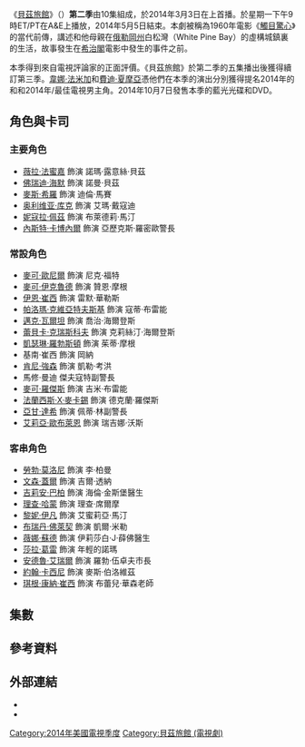 {{Expand language|time=2016-12-30T14:47:44+00:00}}
{{noteTA
|G1=Show
|G2=Movie
}}
{{Infobox television season
| season_name      = 《貝茲旅館》第二季
| eng_name         = {{lang|en|''Bates Motel'' (Season 2)}}
| bgcolour = #154E6B
| image = Bates motel season 2.jpg
| caption = 第二季海報
| country = 美國
| network = {{link-en|A&E (TV network)|A&E (TV network)|A&E}}
| first_aired = {{Start date|2014|3|03}}
| last_aired = {{End date|2014|5|05}}
| num_episodes = 10
| prev_season  = [[貝茲旅館_(第一季)|第一季]]
| next_season  = [[貝茲旅館_(第三季)|第三季]]
| episode_list =
}}
《[[貝茲旅館|貝茲旅館]]》（{{lang-en|''Bates Motel''}}）'''第二季'''由10集組成，於2014年3月3日在{{link-en|A&E (TV network)|A&E (TV network)|A&E}}上首播。於星期一下午9時ET/PT在A&E上播放，2014年5月5日結束。本劇被稱為1960年電影《[[觸目驚心|觸目驚心]]》的當代前傳，講述{{link-en|諾曼·貝茲|Norman Bates}}和他母親{{link-en|諾瑪·貝茲|Norma Bates (Psycho)|諾瑪}}在[[俄勒岡州|俄勒岡州]]白松灣（White Pine Bay）的虛構城鎮裏的生活，故事發生在[[亞弗列·希治閣|希治閣]]電影中發生的事件之前。

本季得到來自電視評論家的正面評價。《貝茲旅館》於第二季的五集播出後獲得續訂第三季。[[韋娜·法米加|韋娜·法米加]]和[[費迪·夏摩亞|費迪·夏摩亞]]憑他們在本季的演出分別獲得提名2014年{{link-en|電視評論家選擇獎|Critics' Choice Television Award}}的{{link-en|電視評論家選擇獎最佳戲劇類女演員|Critics' Choice Television Award for Best Actress in a Drama Series|最佳戲劇類女演員}}和{{link-en|電視評論家選擇獎最佳戲劇類男演員|Critics' Choice Television Award for Best Actor in a Drama Series|最佳戲劇類男演員}}和2014年{{link-en|土星獎最佳電視女主角|Saturn Award for Best Actress on Television}}/最佳電視男主角。2014年10月7日發售本季的藍光光碟和DVD。

== 角色與卡司 ==
=== 主要角色 ===
* [[薇拉·法蜜嘉|薇拉·法蜜嘉]] 飾演 諾瑪·露意絲·貝茲
* [[佛萊迪·海默爾|佛瑞迪·海默]] 飾演 諾曼·貝茲
* [[麥斯·希羅|麥斯·希羅]] 飾演 迪倫·馬賽
* [[奥利维亚·库克|奥利维亚·库克]] 飾演 艾瑪·戴寇迪
* [[妮寇拉·佩茲|妮寇拉·佩茲]] 飾演 布萊德莉·馬汀
* [[內斯特·卡博內爾|內斯特·卡博內爾]] 飾演 亞歷克斯·羅密歐警長

=== 常設角色 ===
* [[麥可·歐尼爾|麥可·歐尼爾]] 飾演 尼克·福特
* [[麥可·伊克魯德|麥可·伊克魯德]] 飾演 贊恩·摩根
* [[伊恩·崔西|伊恩·崔西]] 飾演 雷默·華勒斯
* [[帕洛瑪·克維亞特夫斯基|帕洛瑪·克維亞特夫斯基]] 飾演 寇蒂·布雷能
* [[邁克·瓦爾坦|邁克·瓦爾坦]] 飾演 喬治·海爾登斯
* [[蕾貝卡·克瑞斯科夫|蕾貝卡·克瑞斯科夫]] 飾演 克莉絲汀·海爾登斯
* [[凱瑟琳·羅勃斯頓|凱瑟琳·羅勃斯頓]] 飾演 茱蒂·摩根
* 基南·崔西 飾演 岡納
* [[肯尼·強森|肯尼·強森]] 飾演 凱勒·考洪
* 馬修·曼迪 傑夫寇特副警長
* [[麥可·羅傑斯|麥可·羅傑斯]] 飾演 吉米·布雷能
* [[法蘭西斯·X·麥卡錫|法蘭西斯·X·麥卡錫]] 飾演 德克蘭·羅傑斯
* [[亞甘·達希|亞甘·達希]] 飾演 佩蒂·林副警長
* [[艾莉亞·歐布萊恩|艾莉亞·歐布萊恩]] 飾演 瑞吉娜·沃斯

=== 客串角色 ===
* [[勞勃·莫洛尼|勞勃·莫洛尼]] 飾演 李·柏曼
* [[文森·蓋爾|文森·蓋爾]] 飾演 吉爾·透納
* [[吉莉安·巴柏|吉莉安·巴柏]] 飾演 海倫·金斯堡醫生
* [[理查·哈蒙|理查·哈蒙]] 飾演 理查·席爾摩
* [[黎妮·伊凡|黎妮·伊凡]] 飾演 艾蜜莉亞·馬汀
* [[布瑞丹·佛萊契|布瑞丹·佛萊契]] 飾演 凱爾·米勒
* [[薇娜·蘇德|薇娜·蘇德]] 飾演 伊莉莎白·J·薛佛醫生
* [[莎拉·葛雷|莎拉·葛雷]] 飾演 年輕的諾瑪
* [[安德魯·艾瑞爾|安德魯·艾瑞爾]] 飾演 羅勃·伍卓夫市長
* [[約翰·卡西尼|約翰·卡西尼]] 飾演 麥斯·伯洛維茲
* [[琪根·康納·崔西|琪根·康納·崔西]] 飾演 布蕾兒·華森老師

== 集數 ==
<onlyinclude>{{Episode table |background=#154E6B |overall=3 |season=3 |title=22 |director=13 |writer= |airdate=11 |viewers=9 |country=美國 |episodes=
{{Episode list/sublist|List of Bates Motel episodes
|EpisodeNumber   = 11
|EpisodeNumber2  = 1
|Title           = 雖死而不忘<br>Gone But Not Forgotten
|DirectedBy      = {{link-en|Tucker Gates|Tucker Gates}}
|WrittenBy       = {{link-en|卡爾頓·庫斯|Carlton Cuse}} 及 {{link-en|Kerry Ehrin|Kerry Ehrin}}
|OriginalAirDate = {{Start date|2014|3|3}}
|Viewers         = 3.07<ref name="Ratings">{{cite web |url=http://tvbythenumbers.zap2it.com/2014/03/04/monday-cable-ratings-wwe-raw-wins-night-bates-motel-teen-wolf-single-ladies-switched-at-birth-more/241816/ |title=Monday Cable Ratings: 'WWE Raw' Wins Night, 'Bates Motel', 'Teen Wolf', 'Single Ladies', 'Switched at Birth' & More |website=[[TV_by_the_Numbers|TV by the Numbers]] |first=Sara |last=Bibel |date=March 4, 2014 |access-date=2016-12-30 |archive-date=2014-03-07 |archive-url=https://web.archive.org/web/20140307100853/http://tvbythenumbers.zap2it.com/2014/03/04/monday-cable-ratings-wwe-raw-wins-night-bates-motel-teen-wolf-single-ladies-switched-at-birth-more/241816/ |dead-url=yes }}</ref>
|ShortSummary    = 布莱德莉为父报仇，華森有則是在家遇害，诺曼在其葬礼上大声哭泣。布莱德莉从精神病院出来，她对自己父亲的死一直耿耿于怀并认定是吉尔所为。市政修支路，贝兹旅馆的生意受到威胁，诺玛向市议会抗议却被无视。诺曼在華森墓前拍到可疑男子并告知羅密歐，羅密歐却建议诺玛要注重孩子的心理健康。在诺玛的追问下，诺曼交代当晚曾和華森有接触。布莱德莉在迪伦的诱导下开枪打死了吉尔，她拿着凶器来到诺曼床前……
|LineColor       = 154E6B
}}
{{Episode list/sublist|List of Bates Motel episodes
|EpisodeNumber   = 12
|EpisodeNumber2  = 2
|Title           = 疑惑之影<br>Shadow of a Doubt
|DirectedBy      = Tucker Gates
|WrittenBy       = Kerry Ehrin
|OriginalAirDate = {{Start date|2014|3|10}}
|Viewers         = 2.22<ref>{{cite web |url=http://tvbythenumbers.zap2it.com/2014/03/11/monday-cable-ratings-monday-night-raw-leads-night-swamp-people-bates-motel-real-housewives-of-beverly-hills-more/243570/ |title=Monday Cable Ratings: 'Monday Night RAW' Leads Night + 'Swamp People', 'Bates Motel', 'Real Housewives of Beverly Hills' & More |website=[[TV_by_the_Numbers|TV by the Numbers]] |first=Amanda |last=Kondolojy |date=March 11, 2014 |access-date=2016-12-30 |archive-date=2016-06-15 |archive-url=https://web.archive.org/web/20160615134959/http://tvbythenumbers.zap2it.com/2014/03/11/monday-cable-ratings-monday-night-raw-leads-night-swamp-people-bates-motel-real-housewives-of-beverly-hills-more/243570/ |dead-url=yes }}</ref>
|ShortSummary    = 布莱德莉杀掉吉尔后向诺曼求助，吉尔手下以为是尼克家族下手杀死吉尔。尼克指责亚历克斯没有尽力破他女儿華森的案子，但实际上亚历克斯在沃森体内查到了凯尔和另外一个男人的精液。亚历克斯欲起诉凯尔，没想到反被凯尔袭击。因要陪母亲诺玛参加歌唱面试，诺曼只好拜托迪伦送布莱德莉去车站，迪伦要布莱德莉写下遗言，这样他可以帮布莱德莉伪造自杀脱身。
|LineColor       = 154E6B
}}
{{Episode list/sublist|List of Bates Motel episodes
|EpisodeNumber   = 13
|EpisodeNumber2  = 3
|Title           = 凱勒<br>Caleb
|DirectedBy      = {{link-en|Lodge Kerrigan|Lodge Kerrigan}}
|WrittenBy       = {{link-en|亞歷山德拉·坎寧安|Alexandra Cunningham}}
|OriginalAirDate = {{Start date|2014|3|17}}
|Viewers         = 1.85<ref>{{cite web |url=http://tvbythenumbers.zap2it.com/2014/03/18/monday-cable-ratings-wwe-raw-wins-night-fast-n-loud-teen-wolf-bates-motel-switched-at-birth-more/245621/ |title=Monday Cable Ratings: 'WWE Raw' Wins Night, 'Fast N Loud', 'Teen Wolf', 'Bates Motel', 'Switched at Birth' & More |website=[[TV_by_the_Numbers|TV by the Numbers]] |first=Sara |last=Bibel |date=March 18, 2014 |access-date=2016-12-30 |archive-date=2014-03-19 |archive-url=https://web.archive.org/web/20140319003959/http://tvbythenumbers.zap2it.com/2014/03/18/monday-cable-ratings-wwe-raw-wins-night-fast-n-loud-teen-wolf-bates-motel-switched-at-birth-more/245621/ |dead-url=yes }}</ref>
|ShortSummary    = 艾玛将布莱德莉的死讯告诉诺曼，诺曼得知计划已经成功。诺玛的主角被换掉，她在克莉絲汀的劝说下重拾生活的信心。诺玛的哥哥凯勒此时却出现在旅馆，诺玛发疯似得将凯勒赶出去。凯勒只好找迪伦帮忙，迪伦试图帮两人架起沟通的渠道。诺曼在布莱德莉的追悼会上碰到了寇蒂，两人互相产生好感。迪伦和诺玛争辩起来，诺曼见母亲受委屈冲上前与迪伦扭打在一起，诺玛情急之下说出凯勒是迪伦父亲的秘密。
|LineColor       = 154E6B
}}
{{Episode list/sublist|List of Bates Motel episodes
|EpisodeNumber   = 14
|EpisodeNumber2  = 4
|Title           = 退房<br>Check-Out
|DirectedBy      = {{link-en|John David Coles|John David Coles}}
|WrittenBy       = {{link-en|Liz Tigelaar|Liz Tigelaar}}
|OriginalAirDate = {{Start date|2014|3|24}}
|Viewers         = 2.23<ref>{{cite web |url=http://tvbythenumbers.zap2it.com/2014/03/25/monday-cable-ratings-monday-night-raw-leads-night-basketball-wives-single-ladies-fast-n-loud-teen-wolf-more/247623/ |title=Monday Cable Ratings: 'Monday Night RAW' Leads Night + 'Basketball Wives', 'Single Ladies', 'Fast N Loud', 'Teen Wolf' & More |website=[[TV_by_the_Numbers|TV by the Numbers]] |first=Amanda |last=Kondolojy |date=March 25, 2014 |access-date=2016-12-30 |archive-date=2016-03-04 |archive-url=https://web.archive.org/web/20160304195237/http://tvbythenumbers.zap2it.com/2014/03/25/monday-cable-ratings-monday-night-raw-leads-night-basketball-wives-single-ladies-fast-n-loud-teen-wolf-more/247623/ |dead-url=yes }}</ref>
|ShortSummary    = 迪伦得知自己是诺玛和凯勒的孩子后买醉不醒，他还是不相信这个事实。凯勒找到迪伦，他说出当年诺玛怀孕后坚持生下孩子只是为了自己能早点离开家族，迪伦对诺玛产生恨意。克莉絲汀邀请诺玛参加社交活动，诺玛却发现自己已经卷入了赞恩与敌对贩毒家族的帮派战争。诺曼将母亲的事情告诉寇蒂，寇蒂建议诺曼用武力去解决问题。迪伦和诺玛大吵一架离开了旅馆，偷听谈话的诺曼则去找凯勒算账。
|LineColor       = 154E6B
}}
{{Episode list/sublist|List of Bates Motel episodes
|EpisodeNumber   = 15
|EpisodeNumber2  = 5
|Title           = 脫身者<br>The Escape Artist
|DirectedBy      = Christopher Nelson
|WrittenBy       = Nikki Toscano
|OriginalAirDate = {{Start date|2014|3|31}}
|Viewers         = 2.27<ref>{{cite web |url=http://tvbythenumbers.zap2it.com/2014/04/01/monday-cable-ratings-wwe-raw-wins-night-t-i-and-tiny-black-ink-crew-bates-motel-archer-dallas-more/249790/ |title=Monday Cable Ratings: 'WWE Raw' Wins Night, 'T.I. and Tiny', 'Black Ink Crew', 'Bates Motel', 'Archer', 'Being Human', 'Dallas' & More |website=[[TV_by_the_Numbers|TV by the Numbers]] |first=Sara |last=Bibel |date=April 1, 2014 |access-date=2016-12-30 |archive-date=2014-04-04 |archive-url=https://web.archive.org/web/20140404082027/http://tvbythenumbers.zap2it.com/2014/04/01/monday-cable-ratings-wwe-raw-wins-night-t-i-and-tiny-black-ink-crew-bates-motel-archer-dallas-more/249790/ |dead-url=yes }}</ref>
|ShortSummary    = 诺曼又陷入短暂的失神之中，寇蒂将其送回家。羅密歐的房子被烧得精光，他不得已暂时在旅馆落脚。寇蒂的无理让诺玛感到不安，她强烈建议诺曼不要沾惹她。诺曼看着寇蒂被父亲训斥，他渐渐喜欢上这个叛逆的女孩，寇蒂将诺曼带至小木屋，两人动情滚起床单。尼克打算帮助诺玛阻止修路，原来尼克的目标是议员李·伯曼。迪伦和赞恩突遇枪袭，迪伦为救赞恩被汽车撞伤。
|LineColor       = 154E6B
}}
{{Episode list/sublist|List of Bates Motel episodes
|EpisodeNumber   = 16
|EpisodeNumber2  = 6
|Title           = 涉險<br>Plunge
|DirectedBy      = {{link-en|艾德·比安奇|Ed Bianchi}}
|WrittenBy       = Kerry Ehrin
|OriginalAirDate = {{Start date|2014|4|7}}
|Viewers         = 2.24<ref>{{cite web |url=http://tvbythenumbers.zap2it.com/2014/04/08/monday-cable-ratings-monday-night-raw-tops-night-basketball-wives-wwe-hall-of-fame-bates-motel-more/251983/ |title=Monday Cable Ratings: 'Monday Night RAW' Tops Night + 'Basketball Wives', 'WWE Hall of Fame', 'Bates Motel' & More |website=[[TV_by_the_Numbers|TV by the Numbers]] |first=Amanda |last=Kondolojy |date=April 8, 2014 |access-date=2016-12-30 |archive-date=2016-07-01 |archive-url=https://web.archive.org/web/20160701205447/http://tvbythenumbers.zap2it.com/2014/04/08/monday-cable-ratings-monday-night-raw-tops-night-basketball-wives-wwe-hall-of-fame-bates-motel-more/251983/ |dead-url=yes }}</ref>
|ShortSummary    = 迪伦被赞恩的妹妹接出医院，原来她想借迪伦的力量帮助自己夺回父亲的产业。诺曼不管母亲的教导坚持與寇蒂约会，两人在湖边巧遇艾玛和岡纳，寇蒂提议玩跳水，艾玛却因此差点停止了呼吸，诺曼对艾玛的关心让寇蒂不解。寇蒂将诺曼偶尔失忆的状况告诉给艾玛，诺玛辗转得知后强烈阻止诺曼考驾照。诺曼埋怨寇蒂泄露自己的秘密，他竟失手将寇蒂的父亲推下楼梯。
|LineColor       = 154E6B
}}
{{Episode list/sublist|List of Bates Motel episodes
|EpisodeNumber   = 17
|EpisodeNumber2  = 7
|Title           = 推定無罪<br>Presumed Innocent
|DirectedBy      = {{link-en|羅克珊·道森|Roxann Dawson}}
|WrittenBy       = 亞歷山德拉·坎寧安
|OriginalAirDate = {{Start date|2014|4|14}}
|Viewers         = 2.44<ref>{{cite web |url=http://tvbythenumbers.zap2it.com/2014/04/15/monday-cable-ratings-wwe-raw-wins-night-basketball-wives-bates-motel-archer-dallas-more/254059/ |title=Monday Cable Ratings: 'WWE Raw' Wins Night, 'Basketball Wives', 'Bates Motel', 'Archer', 'Dallas' & More |website=[[TV_by_the_Numbers|TV by the Numbers]] |first=Sara |last=Bibel |date=April 15, 2014 |access-date=2016-12-30 |archive-date=2016-06-12 |archive-url=https://web.archive.org/web/20160612073211/http://tvbythenumbers.zap2it.com/2014/04/15/monday-cable-ratings-wwe-raw-wins-night-basketball-wives-bates-motel-archer-dallas-more/254059/ |dead-url=yes }}</ref>
|ShortSummary    = 诺玛顶替掉李·伯曼的议员位置开始工作，她却遭到别区议员的非议。羅密歐将诺曼意外杀人的消息告诉给诺玛，诺玛急忙赶去警局寻找儿子。诺玛偷偷找到寇蒂，她希望寇蒂不要说出诺曼会突然失忆的事情。艾玛劝说迪伦去探望诺曼，迪伦这边却陷入赞恩和他妹妹的斗争之中。诺曼被无罪释放，寇蒂选择离开，诺曼得知母亲不信任自己，两人为此大吵一架。然而警方的新发现又让诺曼卷入到華森的案件之中……
|LineColor       = 154E6B
}}
{{Episode list/sublist|List of Bates Motel episodes
|EpisodeNumber   = 18
|EpisodeNumber2  = 8
|Title           = 崩潰<br>Meltdown
|DirectedBy      = 艾德·比安奇
|WrittenBy       = Liz Tigelaar 及 Nikki Toscano
|OriginalAirDate = {{Start date|2014|4|21}}
|Viewers         = 2.10<ref>{{cite web |url=http://tvbythenumbers.zap2it.com/2014/04/22/monday-cable-ratings-nba-playoffs-lead-night-wwe-raw-basketball-wives-blank-ink-crew-more/256240/ |title=Monday Cable Ratings: NBA Playoffs Lead Night + WWE Raw, 'Basketball Wives', 'Blank Ink Crew' & More |website=[[TV_by_the_Numbers|TV by the Numbers]] |first=Amanda |last=Kondolojy |date=April 22, 2014 |access-date=2016-12-30 |archive-date=2016-04-28 |archive-url=https://web.archive.org/web/20160428210239/http://tvbythenumbers.zap2it.com/2014/04/22/monday-cable-ratings-nba-playoffs-lead-night-wwe-raw-basketball-wives-blank-ink-crew-more/256240/ |dead-url=yes }}</ref>
|ShortSummary    = 赞恩不顾迪伦劝阻将尼克的大麻工厂端掉，尼克却将矛头指向了迪伦，他找到诺玛要求见迪伦一面。迪伦为了不使母亲牵扯到此事，他主动约尼克见面，原来尼克想借迪伦的手除掉赞恩。诺曼和母亲的关系越发紧张，他觉得母亲是不信任自己随后将自己关起来。诺玛生气无处发泄，她主动向乔治撩起衣衫。此时羅密歐警告诺曼華森的案子存在疑点，查到的证据更是令诺曼恐慌不已。
|LineColor       = 154E6B
}}
{{Episode list/sublist|List of Bates Motel episodes
|EpisodeNumber   = 19
|EpisodeNumber2  = 9
|Title           = 箱子<br>The Box
|DirectedBy      = Tucker Gates
|WrittenBy       = 卡爾頓·庫斯 及 Kerry Ehrin
|OriginalAirDate = {{Start date|2014|4|28}}
|Viewers         = 2.25<ref>{{cite web |url=http://tvbythenumbers.zap2it.com/2014/04/29/monday-cable-ratings-wwe-raw-nba-playoffs-win-night-fast-n-loud-the-boondocks-bates-motel-more/258598/ |title=Monday Cable Ratings: 'WWE Raw' & NBA Playoffs Win Night, 'Fast N Loud', 'The Boondocks, 'Bates Motel' & More |website=[[TV_by_the_Numbers|TV by the Numbers]] |first=Sara |last=Bibel |date=April 29, 2014 |access-date=2016-12-30 |archive-date=2016-07-03 |archive-url=https://web.archive.org/web/20160703094257/http://tvbythenumbers.zap2it.com/2014/04/29/monday-cable-ratings-wwe-raw-nba-playoffs-win-night-fast-n-loud-the-boondocks-bates-motel-more/258598/ |dead-url=yes }}</ref>
|ShortSummary    = 诺曼在家中被一群人劫持，他被关在荒郊的一个排水沟中。诺玛回家找不到儿子，福特的威胁电话也随之打来，原来福特想借诺曼来迫使迪伦去杀赞恩。迪伦为了弟弟不得已去找赞恩，他的坦诚却得到赞恩的信任。诺曼被绑架让诺玛情绪崩溃，乔治前来探望也被诺玛一顿训斥。迪伦和福特一言不合，他用棍子将福特打倒在地。被囚禁的诺曼脑子却突然回想起自己杀死華森的画面……
|LineColor       = 154E6B
}}
{{Episode list/sublist|List of Bates Motel episodes
|EpisodeNumber   = 20
|EpisodeNumber2  = 10
|Title           = 不變的真實<br>The Immutable Truth
|DirectedBy      = Tucker Gates
|WrittenBy       = 卡爾頓·庫斯 及 Kerry Ehrin
|OriginalAirDate = {{Start date|2014|5|05}}
|Viewers         = 2.30<ref name="Finale Ratings2">{{cite web |url=http://tvbythenumbers.zap2it.com/2014/05/06/monday-cable-ratings-nba-playoffs-lead-night-love-hip-hop-atlanta-monday-night-raw-the-boondocks-more/260678/ |title=Monday Cable Ratings: NBA Playoffs Lead Night + 'Love & Hip Hop Atlanta', 'Monday Night RAW', 'The Boondocks' & More |website=[[TV_by_the_Numbers|TV by the Numbers]] |first=Amanda |last=Kondolojy |date=May 6, 2014 |access-date=2016-12-30 |archive-date=2014-05-06 |archive-url=https://archive.is/20140506211126/http://tvbythenumbers.zap2it.com/2014/05/06/monday-cable-ratings-nba-playoffs-lead-night-love-hip-hop-atlanta-monday-night-raw-the-boondocks-more/260678/ |dead-url=yes }}</ref>
|ShortSummary    = 迪伦向羅密歐交代诺曼被绑架的经过，羅密歐查看福特的住所并带领迪伦成功救出诺曼。诺曼接受治疗时向诺玛坦白有一段关于華森遇害的梦境，诺玛却极力隐瞒并劝阻诺曼不要再去思考。诺曼将家庭的事告诉于艾玛，他想艾玛能够留下来。茱蒂答应和警方合作并成功引出赞恩，羅密歐和迪伦联手将赞恩铲除。心理分析结果显示诺曼没有杀死華森，诺曼的脸上浮现出诡异的笑容。
|LineColor       = 154E6B
}}
}}</onlyinclude>

== 參考資料 ==
{{Reflist}}

== 外部連結 ==
* {{Official website|http://www.aetv.com/bates-motel}}
* {{IMDb title|2188671}}

[[Category:2014年美國電視季度|Category:2014年美國電視季度]]
[[Category:貝茲旅館_(電視劇)|Category:貝茲旅館 (電視劇)]]